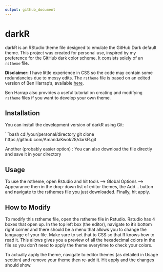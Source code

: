 ```yaml
---
output: github_document
---
```


# darkR

darkR is an RStudio theme file designed to emulate the GitHub Dark default theme. This project was created for personal use, inspired by my preference for the GitHub dark color scheme. It consists solely of an `rstheme` file.

**Disclaimer:** I have little experience in CSS so the code may contain some redundancies due to messy edits. The `rstheme` file is based on an edited version of Ben Harrap's, available [here](https://github.com/benharrap/rsthemes.git).

Ben Harrap also provides a useful tutorial on creating and modifying `rstheme` files if you want to develop your own theme.

## Installation

You can install the development version of darkR using Git:

```bash
cd /your/personal/directory
git clone https://github.com/AmandaKwok28/darkR.git

Another (probably easier option) : 
You can also download the file directly and save it in your directory

## Usage

To use the rstheme, open Rstudio and hit tools --> Global Options --> Appearance then in the 
drop-down list of editor themes, the Add... button and navigate to the rsthemes file you just
downloaded. Finally, hit apply. 


## How to Modify

To modify this rstheme file, open the rstheme file in Rstudio. Rstudio has 4 boxes that open up.
In the top left box (the editor), navigate to it's bottom right corner and there should be a menu
that allows you to change the language of your file. Make sure to set that to CSS so that R knows 
how to read it. This allows gives you a preview of all the hexadecimal colors in the file so you
don't need to apply the theme everytime to check your colors.

To actually apply the theme, navigate to editor themes (as detailed in Usage section) and remove your 
theme then re-add it. Hit apply and the changes should show. 
